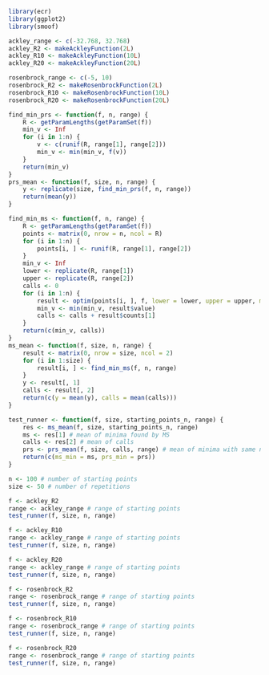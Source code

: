```R
library(ecr)
library(ggplot2)
library(smoof)
```

```R
ackley_range <- c(-32.768, 32.768)
ackley_R2 <- makeAckleyFunction(2L)
ackley_R10 <- makeAckleyFunction(10L)
ackley_R20 <- makeAckleyFunction(20L)
```

```R
rosenbrock_range <- c(-5, 10)
rosenbrock_R2 <- makeRosenbrockFunction(2L)
rosenbrock_R10 <- makeRosenbrockFunction(10L)
rosenbrock_R20 <- makeRosenbrockFunction(20L)
```

```R
find_min_prs <- function(f, n, range) {
    R <- getParamLengths(getParamSet(f))
    min_v <- Inf
    for (i in 1:n) {
        v <- c(runif(R, range[1], range[2]))
        min_v <- min(min_v, f(v))
    }
    return(min_v)
}
prs_mean <- function(f, size, n, range) {
    y <- replicate(size, find_min_prs(f, n, range))
    return(mean(y))
}
```
    
```R
find_min_ms <- function(f, n, range) {
    R <- getParamLengths(getParamSet(f))
    points <- matrix(0, nrow = n, ncol = R)
    for (i in 1:n) {
        points[i, ] <- runif(R, range[1], range[2])
    }
    min_v <- Inf
    lower <- replicate(R, range[1])
    upper <- replicate(R, range[2])
    calls <- 0
    for (i in 1:n) {
        result <- optim(points[i, ], f, lower = lower, upper = upper, method = "L-BFGS-B")
        min_v <- min(min_v, result$value)
        calls <- calls + result$counts[1]
    }
    return(c(min_v, calls))
}
ms_mean <- function(f, size, n, range) {
    result <- matrix(0, nrow = size, ncol = 2)
    for (i in 1:size) {
        result[i, ] <- find_min_ms(f, n, range)
    }
    y <- result[, 1]
    calls <- result[, 2]
    return(c(y = mean(y), calls = mean(calls)))
}
```

```R
test_runner <- function(f, size, starting_points_n, range) {
    res <- ms_mean(f, size, starting_points_n, range)
    ms <- res[1] # mean of minima found by MS
    calls <- res[2] # mean of calls
    prs <- prs_mean(f, size, calls, range) # mean of minima with same number of calls as MS
    return(c(ms_min = ms, prs_min = prs))
}
```

``` R
n <- 100 # number of starting points
size <- 50 # number of repetitions
```


```R
f <- ackley_R2
range <- ackley_range # range of starting points
test_runner(f, size, n, range)
```
```R
f <- ackley_R10
range <- ackley_range # range of starting points
test_runner(f, size, n, range)
```

```R
f <- ackley_R20
range <- ackley_range # range of starting points
test_runner(f, size, n, range)
```

```R
f <- rosenbrock_R2
range <- rosenbrock_range # range of starting points
test_runner(f, size, n, range)
```

```R
f <- rosenbrock_R10
range <- rosenbrock_range # range of starting points
test_runner(f, size, n, range)
```

```R
f <- rosenbrock_R20
range <- rosenbrock_range # range of starting points
test_runner(f, size, n, range)
```




